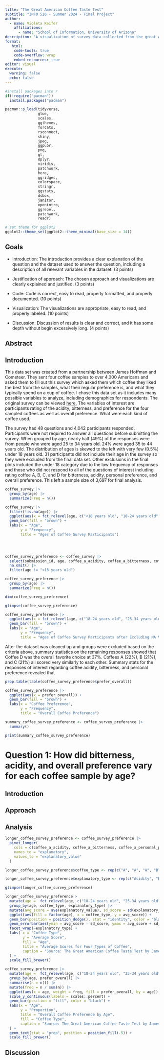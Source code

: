 ```yaml
---
title: "The Great American Coffee Taste Test"
subtitle: "INFO 526 - Summer 2024 - Final Project"
author: 
  - name: Violeta Keifer
    affiliations:
      - name: "School of Information, University of Arizona"
description: "A visualization of survey data collected from the great American coffee taste which was conduceted by James Hoffman and Cometeer."
format:
   html:
    code-tools: true
    code-overflow: wrap
    embed-resources: true
editor: visual
execute:
  warning: false
  echo: false
---
```


```r

#install packages into r
if(!require("pacman"))
  install.packages("pacman")

pacman::p_load(tidyverse, 
               glue, 
               scales,
               ggthemes,
               forcats,
               rsconnect,
               shiny,
               jpeg,
               ggpubr,
               png,
               gt,
               dplyr,
               viridis,
               patchwork,
               here,
               ggridges,
               colorspace,
               stringr,
               ggstats,
               dsbox,
               janitor,
               openintro,
               ggrepel,
               patchwork,
               readr)

# set theme for ggplot2
ggplot2::theme_set(ggplot2::theme_minimal(base_size = 14))
```

## Goals

-   Introduction: The introduction provides a clear explanation of the question and the dataset used to answer the question, including a description of all relevant variables in the dataset. (3 points)

-   Justification of approach: The chosen approach and visualizations are clearly explained and justified. (3 points)

-   Code: Code is correct, easy to read, properly formatted, and properly documented. (10 points)

-   Visualization: The visualizations are appropriate, easy to read, and properly labeled. (10 points)

-   Discussion: Discussion of results is clear and correct, and it has some depth without begin excessively long. (4 points)

## Abstract

## Introduction

This data set was created from a partnership between James Hoffman and Cometeer. They sent four coffee samples to over 4,000 Americans and asked them to fill out this survey which asked them which coffee they liked the best from the samples, what their regular preference is, and what they typically spend on a cup of coffee. I chose this data set as it includes many possible variables to analyze, including demographics for respondents. The original survey can be viewed [here.](https://cometeer.com/pages/the-great-american-coffee-taste-test?utm_source=google&utm_medium=paid-search&utm_campaign=PMax%7CBrand%7CUS&utm_term=&utm_content=&gad_source=1&gclid=Cj0KCQjwmMayBhDuARIsAM9HM8cGTK7xXEIM7blKzNjvdJvSO3naRo3OW4lFtnvNYls0c46kFHsUQ_AaAoEREALw_wcB) The variables of interest are participants rating of the acidity, bitterness, and preference for the four sampled coffees as well as overall preference. What were each kind of coffee used.

The survey had 48 questions and 4,042 participants responded. Participants were not required to answer all questions before submitting the survey. When grouped by age, nearly half (49%) of the responses were from people who were aged 25 to 34 years old. 24% were aged 35 to 44 years old. The distribution of ages is skewed to the left with very few (0.5%) under 18 years old. 31 participants did not include their age in the survey so they were excluded from the final data set. Other exclusions in the final plots included the under 18 category due to the low frequency of responses and those who did not respond to all of the questions of interest including rating coffee A, B, C, and D for bitterness, acidity, personal preference, and overall preference. This left a sample size of 3,697 for final analysis.

```r
coffee_survey |>
  group_by(age) |>
  summarize(Freq = n()) 

```

```r

coffee_survey |>
  filter(!is.na(age)) |>
  ggplot(aes(x = fct_relevel(age, c("<18 years old", "18-24 years old", "25-34 years old", "35-44 years old", "45-54 years old", "55-64 years old", ">65 years old")))) +
  geom_bar(fill = "brown") +
  labs(x = "Age",
       y = "Frequency",
       title = "Ages of Coffee Survey Participants")


  
```

```r

coffee_survey_preference <- coffee_survey |>
  select(submission_id, age, coffee_a_acidity, coffee_a_bitterness, coffee_a_personal_preference, coffee_b_acidity, coffee_b_bitterness, coffee_b_personal_preference, coffee_c_acidity, coffee_c_bitterness, coffee_c_personal_preference, coffee_d_acidity, coffee_d_bitterness, coffee_d_personal_preference, prefer_overall)|>
  na.omit() |>
  filter(age != "<18 years old")

coffee_survey_preference |>
  group_by(age) |>
  summarize(Freq = n()) 

dim(coffee_survey_preference)

glimpse(coffee_survey_preference)

```

```r

coffee_survey_preference |>
  ggplot(aes(x = fct_relevel(age, c("18-24 years old", "25-34 years old", "35-44 years old", "45-54 years old", "55-64 years old", ">65 years old")))) +
  geom_bar(fill = "brown") +
  labs(x = "Age",
       y = "Frequency",
       title = "Ages of Coffee Survey Participants after Excluding NA Values and Particpants Under 18")
```

After the dataset was cleaned up and groups were excluded based on the criteria above, summary statistics on the remaining responses showed that Coffee D was the overall favorite choice at 37%. Coffees A (22%), B (21%), and C (21%) all scored very similarly to each other. Summary stats for the responses of interest regarding coffee acidity, bitterness, and personal preference revealed that

```r

prop.table(table(coffee_survey_preference$prefer_overall))

```

```r

coffee_survey_preference |>
  ggplot(aes(x = prefer_overall)) +
  geom_bar(fill = "brown") +
  labs(x = "Coffee Preference",
       y = "Frequency",
       title = "Overall Coffee Preference")

```

```r
summary_coffee_survey_preference <- coffee_survey_preference |>
  summary()

print(summary_coffee_survey_preference)
```

# Question 1: How did bitterness, acidity, and overall preference vary for each coffee sample by age?

## Introduction

## Approach

## Analysis

```r

longer_coffee_survey_preference <- coffee_survey_preference |>
  pivot_longer(
    cols = c(coffee_a_acidity, coffee_a_bitterness, coffee_a_personal_preference, coffee_b_acidity, coffee_b_bitterness, coffee_b_personal_preference, coffee_c_acidity, coffee_c_bitterness, coffee_c_personal_preference, coffee_d_acidity, coffee_d_bitterness, coffee_d_personal_preference),
    names_to = "explanatory",
    values_to = "explanatory_value"
  )

longer_coffee_survey_preference$coffee_type <- rep(c("A", "A", "A", "B", "B", "B", "C", "C", "C", "D", "D", "D"), times = 3690)

longer_coffee_survey_preference$explanatory_type <- rep(c("Acidity", "Bitterness", "Personal Preference"), times = 14760)

glimpse(longer_coffee_survey_preference)
```

```r
longer_coffee_survey_preference|>
  mutate(age =  fct_relevel(age, c("18-24 years old", "25-34 years old", "35-44 years old", "45-54 years old", "55-64 years old", ">65 years old"))) |>
  group_by(age, coffee_type, explanatory_type) |> 
  mutate(avg_score = ave(explanatory_value), sd_score = sd(explanatory_value)) |>
  ggplot(aes(fill = factor(age), x = coffee_type, y = avg_score)) +
  geom_bar(position = position_dodge(), stat = "identity", color = "black", width = 1) + 
  geom_errorbar(aes(ymin = avg_score - sd_score, ymax = avg_score + sd_score), width = 0.2, position = position_dodge(1)) + 
  facet_wrap(~explanatory_type) + 
  labs( x = "Coffee Type", 
        y = "Average Score",
        fill = "Age",
        title = "Average Scores for Four Types of Coffee",
        caption = "Source: The Great American Coffee Taste Test by James Hoffman and Cometeer"
  ) +
  scale_fill_brewer()
```

```r

coffee_survey_preference |>
  mutate(age =  fct_relevel(age, c("18-24 years old", "25-34 years old", "35-44 years old", "45-54 years old", "55-64 years old", ">65 years old"))) |>
  group_by(age, prefer_overall) |>
  summarise(n = n()) |>
  mutate(freq = n / sum(n)) |>
  ggplot(aes(x = age, weight = freq, fill = prefer_overall, by = age)) +
  scale_y_continuous(labels = scales::percent) +
  geom_bar(position = "fill", color = "black") +
  labs(x = "Age", 
       y = "Proportion", 
       title = "Overall Coffee Preference by Age",
       fill = "Coffee Type",
       caption = "Source: The Great American Coffee Taste Test by James Hoffman and Cometeer"
  ) +
  geom_text(stat = "prop", position = position_fill(.5)) +
  scale_fill_brewer()
```

## Discussion
